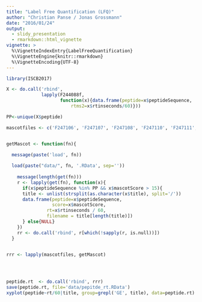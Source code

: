 ```yaml
---
title: "Label Free Quantification (LFQ)"
author: "Christian Panse / Jonas Grossmann"
date: "2016/01/24"
output: 
  - slidy_presentation
  - rmarkdown::html_vignette
vignette: >
  %\VignetteIndexEntry{LabelFreeQuantification}
  %\VignetteEngine{knitr::rmarkdown}
  %\VignetteEncoding{UTF-8}
---
```


```r

library(ISCB2017)
```

```r
X <- do.call('rbind', 
             lapply(F244088f,
                    function(x){data.frame(peptide=x$peptideSequence,
                        rtms2=x$rtinseconds/60)}))

PP<-unique(X$peptide)
```

```r

mascotfiles <- c('F247106', 'F247107', 'F247108', 'F247110', 'F247111', 'F247112', 'F247113', 'F247114', 'F247115', 'F247116', 'F247117', 'F247118', 'F247120')


getMascot <- function(fn){
 
  message(paste('load', fn))

  load(paste("data/", fn, '.RData', sep=''))
 
    message(length(get(fn)))
    r <- lapply(get(fn), function(x){
      if(x$peptideSequence %in% PP && x$mascotScore > 15){
      title <- unlist(strsplit(as.character(x$title), split='/'))
      data.frame(peptide=x$peptideSequence, 
                 score=x$mascotScore,
               rt=x$rtinseconds / 60, 
               filename = title[length(title)])
      } else{NULL}
    })
    rr <- do.call('rbind', r[which(!sapply(r, is.null))]) 
  }

    
rrr <- lapply(mascotfiles, getMascot)

 


peptide.rt  <- do.call('rbind', rrr)
save(peptide.rt, file='data/pepitde_rt.RData')
xyplot(peptide~rt/60|title, group=grepl('GE', title), data=peptide.rt)
```

